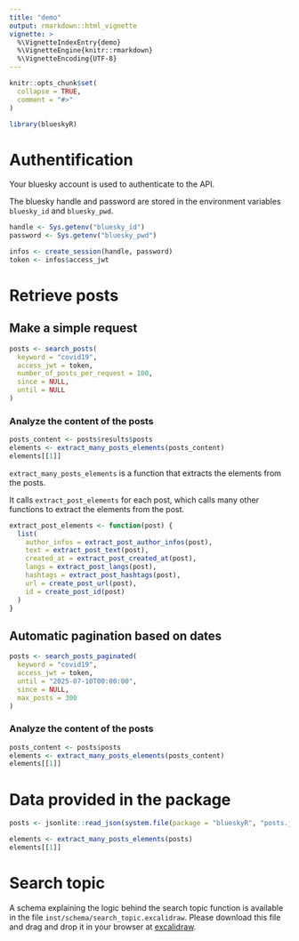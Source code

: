 ```yaml
---
title: "demo"
output: rmarkdown::html_vignette
vignette: >
  %\VignetteIndexEntry{demo}
  %\VignetteEngine{knitr::rmarkdown}
  %\VignetteEncoding{UTF-8}
---
```


```r
knitr::opts_chunk$set(
  collapse = TRUE,
  comment = "#>"
)
```

```r
library(blueskyR)
```

# Authentification

Your bluesky account is used to authenticate to the API.

The bluesky handle and password are stored in the environment variables `bluesky_id` and `bluesky_pwd`.

```r
handle <- Sys.getenv("bluesky_id")
password <- Sys.getenv("bluesky_pwd")

infos <- create_session(handle, password)
token <- infos$access_jwt
```

# Retrieve posts

## Make a simple request

```r
posts <- search_posts(
  keyword = "covid19",
  access_jwt = token,
  number_of_posts_per_request = 100,
  since = NULL,
  until = NULL
)
```

### Analyze the content of the posts

```r
posts_content <- posts$results$posts
elements <- extract_many_posts_elements(posts_content)
elements[[1]]
```

`extract_many_posts_elements` is a function that extracts the elements from the posts.

It calls `extract_post_elements` for each post, which calls many other functions to extract the elements from the post.

```r
extract_post_elements <- function(post) {
  list(
    author_infos = extract_post_author_infos(post),
    text = extract_post_text(post),
    created_at = extract_post_created_at(post),
    langs = extract_post_langs(post),
    hashtags = extract_post_hashtags(post),
    url = create_post_url(post),
    id = create_post_id(post)
  )
}
```


## Automatic pagination based on dates

```r
posts <- search_posts_paginated(
  keyword = "covid19",
  access_jwt = token,
  until = "2025-07-10T00:00:00",
  since = NULL,
  max_posts = 300
)
```

### Analyze the content of the posts

```r
posts_content <- posts$posts
elements <- extract_many_posts_elements(posts_content)
elements[[1]]
```

# Data provided in the package

```r
posts <- jsonlite::read_json(system.file(package = "blueskyR", "posts.json"))
```

```r
elements <- extract_many_posts_elements(posts)
elements[[1]]
```


# Search topic

A schema explaining the logic behind the search topic function is available in the file `inst/schema/search_topic.excalidraw`. Please download this file and drag and drop it in your browser at [excalidraw](https://excalidraw.com/).

